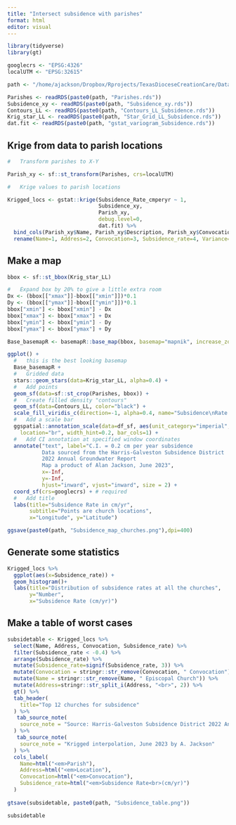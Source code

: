 ```yaml
---
title: "Intersect subsidence with parishes"
format: html
editor: visual
---
```


```r

library(tidyverse)
library(gt)

googlecrs <- "EPSG:4326"
localUTM <- "EPSG:32615"

path <- "/home/ajackson/Dropbox/Rprojects/TexasDioceseCreationCare/Data/"

Parishes <- readRDS(paste0(path, "Parishes.rds"))
Subsidence_xy <- readRDS(paste0(path, "Subsidence_xy.rds"))
Contours_LL <- readRDS(paste0(path, "Contours_LL_Subsidence.rds"))
Krig_star_LL <- readRDS(paste0(path, "Star_Grid_LL_Subsidence.rds"))
dat.fit <- readRDS(paste0(path, "gstat_variogram_Subsidence.rds"))


```

## Krige from data to parish locations

```r

#   Transform parishes to X-Y

Parish_xy <- sf::st_transform(Parishes, crs=localUTM)

#   Krige values to parish locations

Krigged_locs <- gstat::krige(Subsidence_Rate_cmperyr ~ 1,
                             Subsidence_xy,
                             Parish_xy,
                             debug.level=0,
                             dat.fit) %>% 
  bind_cols(Parish_xy$Name, Parish_xy$Description, Parish_xy$Convocation, .) %>% 
  rename(Name=1, Address=2, Convocation=3, Subsidence_rate=4, Variance=5)


```

## Make a map

```r

bbox <- sf::st_bbox(Krig_star_LL)

#   Expand box by 20% to give a little extra room
Dx <- (bbox[["xmax"]]-bbox[["xmin"]])*0.1
Dy <- (bbox[["ymax"]]-bbox[["ymin"]])*0.1
bbox["xmin"] <- bbox["xmin"] - Dx
bbox["xmax"] <- bbox["xmax"] + Dx
bbox["ymin"] <- bbox["ymin"] - Dy
bbox["ymax"] <- bbox["ymax"] + Dy

Base_basemapR <- basemapR::base_map(bbox, basemap="mapnik", increase_zoom=2)

ggplot() +
  #   this is the best looking basemap
  Base_basemapR +
  #   Gridded data
  stars::geom_stars(data=Krig_star_LL, alpha=0.4) +  
  #   Add points
  geom_sf(data=sf::st_crop(Parishes, bbox)) +
  #   Create filled density "contours" 
  geom_sf(data=Contours_LL, color="black") +
  scale_fill_viridis_c(direction=-1, alpha=0.4, name="Subsidence\nRate (cm/yr)") +
  #   Add a scale bar
  ggspatial::annotation_scale(data=df_sf, aes(unit_category="imperial", style="ticks"),
    location="br", width_hint=0.2, bar_cols=1) +
  #   Add CI annotation at specified window coordinates
  annotate("text", label="C.I. = 0.2 cm per year subsidence
           Data sourced from the Harris-Galveston Subsidence District 
           2022 Annual Groundwater Report
           Map a product of Alan Jackson, June 2023", 
           x=-Inf, 
           y=-Inf,
           hjust="inward", vjust="inward", size = 2) +
  coord_sf(crs=googlecrs) + # required 
  #   Add title
  labs(title="Subsidence Rate in cm/yr",
       subtitle="Points are church locations",
       x="Longitude", y="Latitude")

ggsave(paste0(path, "Subsidence_map_churches.png"),dpi=400)

```

## Generate some statistics

```r

Krigged_locs %>% 
  ggplot(aes(x=Subsidence_rate)) +
  geom_histogram()+
  labs(title="Distribution of subsidence rates at all the churches",
       y="Number",
       x="Subsidence Rate (cm/yr)")

```

## Make a table of worst cases

```r

subsidetable <- Krigged_locs %>% 
  select(Name, Address, Convocation, Subsidence_rate) %>% 
  filter(Subsidence_rate < -0.4) %>% 
  arrange(Subsidence_rate) %>% 
  mutate(Subsidence_rate=signif(Subsidence_rate, 3)) %>% 
  mutate(Convocation = stringr::str_remove(Convocation, " Convocation")) %>% 
  mutate(Name = stringr::str_remove(Name, " Episcopal Church")) %>% 
  mutate(Address=stringr::str_split_i(Address, "<br>", 2)) %>%
  gt() %>% 
  tab_header(
    title="Top 12 churches for subsidence"
  ) %>% 
   tab_source_note(
    source_note = "Source: Harris-Galveston Subsidence District 2022 Annual Groundwater Report"
  ) %>% 
   tab_source_note(
    source_note = "Krigged interpolation, June 2023 by A. Jackson"
  ) %>% 
  cols_label(
    Name=html("<em>Parish"),
    Address=html("<em>Location"),
    Convocation=html("<em>Convocation"),
    Subsidence_rate=html("<em>Subsidence Rate<br>(cm/yr)")
  )
  
gtsave(subsidetable, paste0(path, "Subsidence_table.png"))

subsidetable


```
